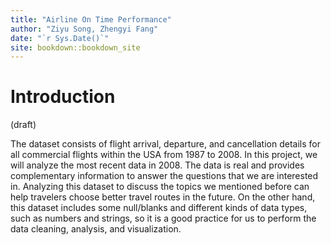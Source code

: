 ```yaml
--- 
title: "Airline On Time Performance"
author: "Ziyu Song, Zhengyi Fang"
date: "`r Sys.Date()`"
site: bookdown::bookdown_site
---
```


# Introduction

(draft)

The dataset consists of flight arrival, departure, and cancellation details for all commercial flights within the USA from 1987 to 2008. In this project, we will analyze the most recent data in 2008. The data is real and provides complementary information to answer the questions that we are interested in. Analyzing this dataset to discuss the topics we mentioned before can help travelers choose better travel routes in the future. On the other hand, this dataset includes some null/blanks and different kinds of data types, such as numbers and strings, so it is a good practice for us to perform the data cleaning, analysis, and visualization.